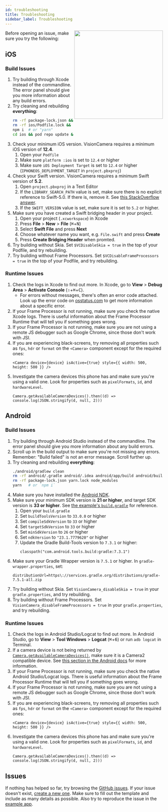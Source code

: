 ```yaml
---
id: troubleshooting
title: Troubleshooting
sidebar_label: Troubleshooting
---
```



<div>
  <img align="right" width="283" src={useBaseUrl("img/11_back.png")} />
</div>

Before opening an issue, make sure you try the following:

## iOS

### Build Issues

1. Try building through Xcode instead of the commandline. The error panel should give you more information about any build errors.
2. Try cleaning and rebuilding **everything**:
   ```sh
   rm -rf package-lock.json && rm -rf yarn.lock && rm -rf node_modules
   rm -rf ios/Podfile.lock && rm -rf ios/Pods
   npm i  # or "yarn"
   cd ios && pod repo update && pod update && pod install
   ```
3. Check your minimum iOS version. VisionCamera requires a minimum iOS version of **12.4**.
   1. Open your `Podfile`
   2. Make sure `platform :ios` is set to `12.4` or higher
   3. Make sure `iOS Deployment Target` is set to `12.4` or higher (`IPHONEOS_DEPLOYMENT_TARGET` in `project.pbxproj`)
4. Check your Swift version. VisionCamera requires a minimum Swift version of **5.2**.
   1. Open `project.pbxproj` in a Text Editor
   2. If the `LIBRARY_SEARCH_PATH` value is set, make sure there is no explicit reference to Swift-5.0. If there is, remove it. See [this StackOverflow answer](https://stackoverflow.com/a/66281846/1123156).
   3. If the `SWIFT_VERSION` value is set, make sure it is set to `5.2` or higher.
5. Make sure you have created a Swift bridging header in your project.
   1. Open your project (`.xcworkspace`) in Xcode
   2. Press **File** > **New** > **File** (<kbd>⌘</kbd>+<kbd>N</kbd>)
   3. Select **Swift File** and press **Next**
   4. Choose whatever name you want, e.g. `File.swift` and press **Create**
   5. Press **Create Bridging Header** when promted.
6. Try building without Skia. Set `$VCDisableSkia = true` in the top of your Podfile, and try rebuilding.
7. Try building without Frame Processors. Set `$VCDisableFrameProcessors = true` in the top of your Podfile, and try rebuilding.

### Runtime Issues

1. Check the logs in Xcode to find out more. In Xcode, go to **View** > **Debug Area** > **Activate Console**  (<kbd>⇧</kbd>+<kbd>⌘</kbd>+<kbd>C</kbd>).
   * For errors without messages, there's often an error code attached. Look up the error code on [osstatus.com](https://www.osstatus.com) to get more information about a specific error.
2. If your Frame Processor is not running, make sure you check the native Xcode logs. There is useful information about the Frame Processor Runtime that will tell you if something goes wrong.
3. If your Frame Processor is not running, make sure you are not using a remote JS debugger such as Google Chrome, since those don't work with JSI.
4. If you are experiencing black-screens, try removing all properties such as `fps`, `hdr` or `format` on the `<Camera>` component except for the required ones:
   ```tsx
   <Camera device={device} isActive={true} style={{ width: 500, height: 500 }} />
   ```
5. Investigate the camera devices this phone has and make sure you're using a valid one. Look for properties such as `pixelFormats`, `id`, and `hardwareLevel`.
   ```tsx
   Camera.getAvailableCameraDevices().then((d) => console.log(JSON.stringify(d, null, 2)))
   ```

## Android

### Build Issues

1. Try building through Android Studio instead of the commandline. The error panel should give you more information about any build errors.
2. Scroll up in the build output to make sure you're not missing any errors. Remember: "Build failed" is not an error message. Scroll further up.
3. Try cleaning and rebuilding **everything**:
   ```sh
   ./android/gradlew clean
   rm -rf android/.gradle android/.idea android/app/build android/build
   rm -rf package-lock.json yarn.lock node_modules
   yarn   # or `npm i`
   ```
4. Make sure you have installed the [Android NDK](https://developer.android.com/ndk).
5. Make sure your minimum SDK version is **21 or higher**, and target SDK version is **33 or higher**. See [the example's `build.gradle`](https://github.com/mrousavy/react-native-vision-camera/blob/main/example/android/build.gradle#L5-L10) for reference.
   1. Open your `build.gradle`
   2. Set `buildToolsVersion` to `33.0.0` or higher
   3. Set `compileSdkVersion` to `33` or higher
   4. Set `targetSdkVersion` to `33` or higher
   5. Set `minSdkVersion` to `26` or higher
   6. Set `ndkVersion` to `"23.1.7779620"` or higher
   7. Update the Gradle Build-Tools version to `7.3.1` or higher:
      ```
      classpath("com.android.tools.build:gradle:7.3.1")
      ```
6. Make sure your Gradle Wrapper version is `7.5.1` or higher. In `gradle-wrapper.properties`, set:
   ```
   distributionUrl=https\://services.gradle.org/distributions/gradle-7.5.1-all.zip
   ```
7. Try building without Skia. Set `VisionCamera_disableSkia = true` in your `gradle.properties`, and try rebuilding.
8. Try building without Frame Processors. Set `VisionCamera_disableFrameProcessors = true` in your `gradle.properties`, and try rebuilding.

### Runtime Issues

1. Check the logs in Android Studio/Logcat to find out more. In Android Studio, go to **View** > **Tool Windows** > **Logcat** (<kbd>⌘</kbd>+<kbd>6</kbd>) or run `adb logcat` in Terminal.
2. If a camera device is not being returned by [`Camera.getAvailableCameraDevices()`](/docs/api/classes/Camera#getavailablecameradevices), make sure it is a Camera2 compatible device. See [this section in the Android docs](https://developer.android.com/reference/android/hardware/camera2/CameraDevice#reprocessing) for more information.
3. If your Frame Processor is not running, make sure you check the native Android Studio/Logcat logs. There is useful information about the Frame Processor Runtime that will tell you if something goes wrong.
4. If your Frame Processor is not running, make sure you are not using a remote JS debugger such as Google Chrome, since those don't work with JSI.
5. If you are experiencing black-screens, try removing all properties such as `fps`, `hdr` or `format` on the `<Camera>` component except for the required ones:
   ```tsx
   <Camera device={device} isActive={true} style={{ width: 500, height: 500 }} />
   ```
6. Investigate the camera devices this phone has and make sure you're using a valid one. Look for properties such as `pixelFormats`, `id`, and `hardwareLevel`.
   ```tsx
   Camera.getAvailableCameraDevices().then((d) => console.log(JSON.stringify(d, null, 2)))
   ```

## Issues

If nothing has helped so far, try browsing the [GitHub issues](https://github.com/mrousavy/react-native-vision-camera/issues?q=is%3Aissue). If your issue doesn't exist, [create a new one](https://github.com/mrousavy/react-native-vision-camera/issues/new/choose). Make sure to fill out the template and include as many details as possible. Also try to reproduce the issue in the [example app](https://github.com/mrousavy/react-native-vision-camera/blob/main/example).
